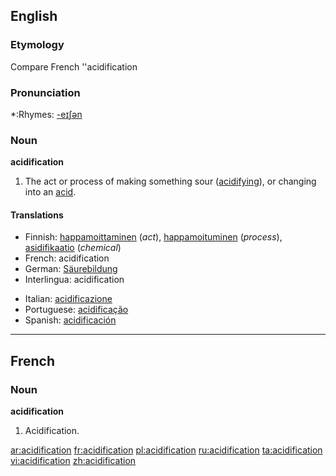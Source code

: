 ==English==

===Etymology===
Compare French ''acidification

===Pronunciation===
*:Rhymes: [[Rhymes:English:-eɪʃǝn|-eɪʃǝn]]

===Noun===
'''acidification'''

# The act or process of making something sour ([[acidifying]]), or changing into an [[acid]].

====Translations====
{{trans-top|the act or process of making something sour (acidifying), or changing into an acid}}
*Finnish: [[happamoittaminen]] (''act''), [[happamoituminen]] (''process''), [[asidifikaatio]] (''chemical'')
*French: acidification
*German: [[Säurebildung]] {{f}}
*Interlingua: acidification
{{trans-mid}}
*Italian: [[acidificazione]]
*Portuguese: [[acidificação]] {{f}}
*Spanish: [[acidificación]]
{{trans-bottom}}

----

==French==
===Noun===
'''acidification''' {{f}}

# Acidification.

[[ar:acidification]]
[[fr:acidification]]
[[pl:acidification]]
[[ru:acidification]]
[[ta:acidification]]
[[vi:acidification]]
[[zh:acidification]]